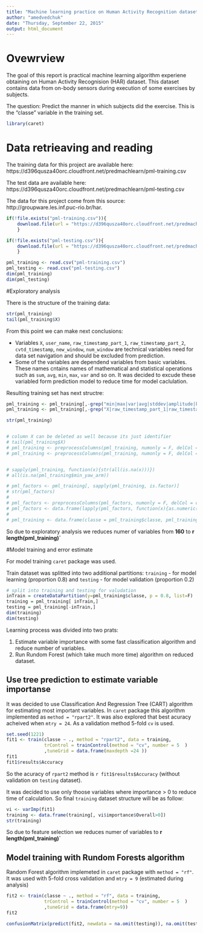 ```yaml
---
title: "Machine learning practice on Human Activity Recognition dataset"
author: "amedvedchuk"
date: "Thursday, September 22, 2015"
output: html_document
---
```


# Ovewrview

The goal of this report is practical machine learning algorithm experiene obtaining on Human Activity Recognision (HAR) dataset. This dataset contains data from on-body sensors during execution of some exercises by subjects.

The question: Predict the manner in which subjects did the exercise. This is the "classe" variable in the training set.

```r
library(caret)

```

# Data retrieaving and reading

The training data for this project are available here: 
https://d396qusza40orc.cloudfront.net/predmachlearn/pml-training.csv

The test data are available here: 
https://d396qusza40orc.cloudfront.net/predmachlearn/pml-testing.csv

The data for this project come from this source: http://groupware.les.inf.puc-rio.br/har.

```r
if(!file.exists("pml-training.csv")){
    download.file(url = "https://d396qusza40orc.cloudfront.net/predmachlearn/pml-training.csv", destfile = "pml-training.csv")
    }

if(!file.exists("pml-testing.csv")){
    download.file(url = "https://d396qusza40orc.cloudfront.net/predmachlearn/pml-testing.csv", destfile = "pml-testing.csv")
    }
```

```r
pml_training <- read.csv("pml-training.csv")
pml_testing <- read.csv("pml-testing.csv")
dim(pml_training)
dim(pml_testing)
```


#Exploratory analysis

There is the structure of the training data:
```r
str(pml_training)
tail(pml_training$X)

```

From this point we can make next conclusions:
 
 - Variables `X`, `user_name`, `raw_timestamp_part_1`, `raw_timestamp_part_2`, `cvtd_timestamp`, `new_window`, `num_window` are technical variables need for data set navigation and should be excluded from prediction.
 - Some of the variables are dependend variables from basic variables. These names cntains names of mathematical and statistical operations such as `sum`, `avg`, `min`, `max`, `var` and so on. It was decided to excude these variabled form prediction model to reduce time for model caclulation.


Resulting training set has next structre: 
```r

pml_training <- pml_training[,-grep("min|max|var|avg|stddev|amplitude|kurtosis|skewness", names(pml_training))]
pml_training <- pml_training[,-grep("X|raw_timestamp_part_1|raw_timestamp_part_2|num_window|new_window|cvtd_timestamp|user_name", names(pml_training))]

str(pml_training)


# column X can be deleted as well because its just identifier
# tail(pml_training$X)
# pml_training <- preprocessColumns(pml_training, numonly = F, delCol = c("X", "raw_timestamp_part_1","raw_timestamp_part_2","num_window" ))
# pml_training <- preprocessColumns(pml_training, numonly = F, delCol = c("user_name", "cvtd_timestamp", "new_window" ))


# sapply(pml_training, function(x){str(all(is.na(x)))})
# all(is.na(pml_training$min_yaw_arm))

# pml_factors <- pml_training[, sapply(pml_training, is.factor)]
# str(pml_factors)
# 
# pml_factors <- preprocessColumns(pml_factors, numonly = F, delCol = c("user_name", "cvtd_timestamp", "new_window", "classe" ))
# pml_factors <- data.frame(lapply(pml_factors, function(x){as.numeric(as.character(x))}))
# 
# pml_training <- data.frame(classe = pml_training$classe, pml_training[, !sapply(pml_training, is.factor)], pml_factors)


```

So due to exploratory analysis we reduces numer of variables from **160** to **r length(pml_training)`**


#Model training and error estimate

For model training `caret` package was used.

Train dataset was splitted into two additional partitions: `training` - for model learning (proportion 0.8) and `testing` - for model validation (proportion 0.2)

```r

# split into training and testing for valudation
inTrain = createDataPartition(y=pml_training$classe, p = 0.8, list=F)
training = pml_training[ inTrain,]
testing = pml_training[-inTrain,]
dim(training)
dim(testing)

```

Learning process was divided into two prats: 

1. Estimate variable importance with some fast classification algorithm and reduce number of variables.
2. Run Rundom Forest (which take much more time) algorithm on reduced dataset.

## Use tree prediction to estimate variable importanse

It was decided to use Classification And Regression Tree (CART) algorithm for estimating most important variables.
In `caret` package this algorithm implemented as `method = "rpart2"`. It was also explored that best acuracy acheived when `mtry = 24`. As a validation method 5-fold `cv` is used.

```r
set.seed(1221)
fit1 <- train(classe ~ ., method = "rpart2", data = training, 
              trControl = trainControl(method = "cv", number = 5  )
              ,tuneGrid = data.frame(maxdepth =24 ))
fit1
fit1$results$Accuracy
```

So the acuracy of `rpart2` method is `r fit1$results$Accuracy` (without validation on `testing` dataset).

It was decided to use only thoose variables where importance > 0 to reduce time of calculation. So final `training` dataset structure will be as follow:

```r
vi <- varImp(fit1)
training <- data.frame(training[, vi$importance$Overall>0])
str(training)
```

So due to feature selection we reduces numer of variables to **r length(pml_training)`**

## Model training with Rundom Forests algorithm

Random Forest algorithm implemeted in `caret` package with `method = "rf"`. It was used with 5-fold cross validation and `mtry = 9` (estimated during analysis)

```r

fit2 <- train(classe ~ ., method = "rf", data = training, 
              trControl = trainControl(method = "cv", number = 5  )
              ,tuneGrid = data.frame(mtry=9))
fit2

confusionMatrix(predict(fit2, newdata = na.omit(testing)), na.omit(testing)$classe)
```



